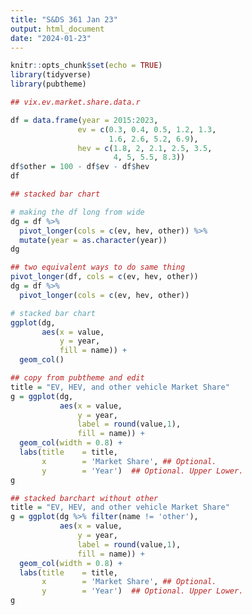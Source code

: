 ```yaml
---
title: "S&DS 361 Jan 23"
output: html_document
date: "2024-01-23"
---
```


```r
knitr::opts_chunk$set(echo = TRUE)
library(tidyverse)
library(pubtheme)
```

```r
## vix.ev.market.share.data.r

df = data.frame(year = 2015:2023,
               ev = c(0.3, 0.4, 0.5, 1.2, 1.3,
                      1.6, 2.6, 5.2, 6.9),
               hev = c(1.8, 2, 2.1, 2.5, 3.5, 
                       4, 5, 5.5, 8.3))
df$other = 100 - df$ev - df$hev
df
```
```r
## stacked bar chart

# making the df long from wide
dg = df %>%
  pivot_longer(cols = c(ev, hev, other)) %>%
  mutate(year = as.character(year))
dg

## two equivalent ways to do same thing
pivot_longer(df, cols = c(ev, hev, other))
dg = df %>%
  pivot_longer(cols = c(ev, hev, other))

# stacked bar chart
ggplot(dg,
       aes(x = value,
           y = year,
           fill = name)) +
  geom_col()

## copy from pubtheme and edit
title = "EV, HEV, and other vehicle Market Share" 
g = ggplot(dg, 
           aes(x = value, 
               y = year, 
               label = round(value,1),
               fill = name)) +
  geom_col(width = 0.8) + 
  labs(title    = title,
       x        = 'Market Share', ## Optional. 
       y        = 'Year')  ## Optional. Upper Lower.
g

## stacked barchart without other
title = "EV, HEV, and other vehicle Market Share" 
g = ggplot(dg %>% filter(name != 'other'), 
           aes(x = value, 
               y = year, 
               label = round(value,1),
               fill = name)) +
  geom_col(width = 0.8) + 
  labs(title    = title,
       x        = 'Market Share', ## Optional. 
       y        = 'Year')  ## Optional. Upper Lower.
g
```

